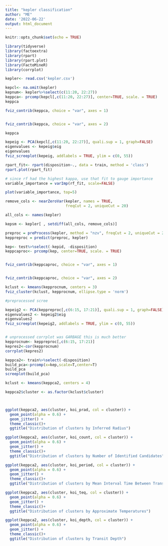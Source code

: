 ---
title: "kepler classification"
author: "ME"
date: '2022-06-22'
output: html_document
---

```{r setup, include=FALSE}
knitr::opts_chunk$set(echo = TRUE)
```
```{r}
library(tidyverse)
library(factoextra)
library(rpart)
library(rpart.plot)
library(FactoMineR)
library(corrplot)
```

```{r}
kepler<- read.csv('kepler.csv')
```
```{r}
kepcl<- na.omit(kepler)
kepnum<- kepler%>%select(c(11:20, 22:27))
keppca<- prcomp(kepcl[,c(11:20, 22:27)], center=TRUE, scale. = TRUE)
keppca

fviz_contrib(keppca, choice = "var", axes = 1)


fviz_contrib(keppca, choice = "var", axes = 2)

keppca
```
```{r}
kepeig <- PCA(kepcl[,c(11:20, 22:27)], quali.sup = 1, graph=FALSE)
eigenvalues <- kepeig$eig
eigenvalues
fviz_screeplot(kepeig, addlabels = TRUE, ylim = c(0, 55))
```
```{r}
rpart_fit<- rpart(disposition~., data = train, method = 'class')
rpart.plot(rpart_fit)
```
```{r}
# since rf had the highest kappa, use that fit to gauge importance
variable_importance = varImp(rf_fit, scale=FALSE)

plot(variable_importance, top=5)

```

```{r}

remove_cols <- nearZeroVar(kepler, names = TRUE, 
                           freqCut = 2, uniqueCut = 20)

all_cols <- names(kepler)

kepsm <- kepler[ , setdiff(all_cols, remove_cols)]

preproc = preProcess(kepler, method = "nzv", freqCut = 2, uniqueCut = 20)
keppreproc = predict(preproc, kepler)
```

```{r}
kep<- test%>%select(-kepid, -disposition)
keppcaproc<- prcomp(kep, center=TRUE, scale. = TRUE)


fviz_contrib(keppcaproc, choice = "var", axes = 1)


fviz_contrib(keppcaproc, choice = "var", axes = 2)


```
```{r}
kclust <- kmeans(kepprocnum, centers = 3)
fviz_cluster(kclust, kepprocnum, ellipse.type = 'norm')
```


```{r}
#preprocessed scree

kepeig2 <- PCA(keppreproc[,c(6:15, 17:21)], quali.sup = 1, graph=FALSE)
eigenvalues2 <- kepeig2$eig
eigenvalues2
fviz_screeplot(kepeig2, addlabels = TRUE, ylim = c(0, 55))
```
```{r}


```


```{r}
# unprocessed corrplot was GARBAGE this is much better
kepprocnum<- keppreproc[,c(6:15, 17:21)]
kepres2<-cor(kepprocnum)
corrplot(kepres2)
```
```{r}
keppca2<- train%>%select(-disposition)
build_pca<-prcomp(x=kep,scale=T,center=T) 
build_pca
screeplot(build_pca)

```

```{r}

kclust <- kmeans(keppca2, centers = 4)

keppca2$cluster <- as.factor(kclust$cluster)



ggplot(keppca2, aes(cluster, koi_prad, col = cluster)) +
  geom_point(alpha = 0.6) +
  geom_jitter() +
  theme_classic()+
  ggtitle("Distribution of clusters by Inferred Radius")

ggplot(keppca2, aes(cluster, koi_count, col = cluster)) +
  geom_point(alpha = 0.6) +
  geom_jitter() +
  theme_classic()+
  ggtitle("Distribution of clusters by Number of Identified Candidates")

ggplot(keppca2, aes(cluster, koi_period, col = cluster)) +
  geom_point(alpha = 0.6) +
  geom_jitter() +
  theme_classic()+
  ggtitle("Distribution of clusters by Mean Interval Time Between Transits")

ggplot(keppca2, aes(cluster, koi_teq, col = cluster)) +
  geom_point(alpha = 0.6) +
  geom_jitter() +
  theme_classic()+
  ggtitle("Distribution of clusters by Approximate Temperatures")

ggplot(keppca2, aes(cluster, koi_depth, col = cluster)) +
  geom_point(alpha = 0.6) +
  geom_jitter() +
  theme_classic()+
  ggtitle("Distribution of clusters by Transit Depth")
```

